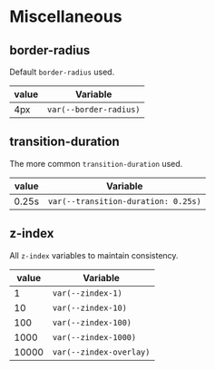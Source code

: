 
<Meta title="Getting Started|Styles/Miscellaneous" />

# Miscellaneous

## border-radius

Default `border-radius` used.

| value | Variable               |
| ----- | ---------------------- |
| 4px   | `var(--border-radius)` |

## transition-duration

The more common `transition-duration` used.

| value | Variable                            |
| ----- | ----------------------------------- |
| 0.25s | `var(--transition-duration: 0.25s)` |

## z-index

All `z-index` variables to maintain consistency.

| value | Variable                |
| ----- | ----------------------- |
| 1     | `var(--zindex-1)`       |
| 10    | `var(--zindex-10)`      |
| 100   | `var(--zindex-100)`     |
| 1000  | `var(--zindex-1000)`    |
| 10000 | `var(--zindex-overlay)` |